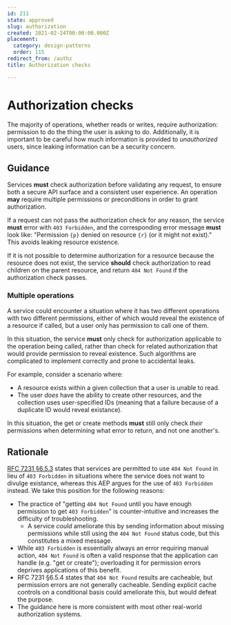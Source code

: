 ```yaml
---
id: 211
state: approved
slug: authorization
created: 2021-02-24T00:00:00.000Z
placement:
  category: design-patterns
  order: 115
redirect_from: /authz
title: Authorization checks

--- 
```


# Authorization checks

The majority of operations, whether reads or writes, require authorization:
permission to do the thing the user is asking to do. Additionally, it is
important to be careful how much information is provided to _unauthorized_
users, since leaking information can be a security concern.

## Guidance

Services **must** check authorization before validating any request, to ensure
both a secure API surface and a consistent user experience. An operation
**may** require multiple permissions or preconditions in order to grant
authorization.

If a request can not pass the authorization check for any reason, the service
**must** error with `403 Forbidden`, and the corresponding error message
**must** look like: "Permission `{p}` denied on resource `{r}` (or it might
not exist)." This avoids leaking resource existence.

If it is not possible to determine authorization for a resource because the
resource does not exist, the service **should** check authorization to read
children on the parent resource, and return `404 Not Found` if the
authorization check passes.

### Multiple operations

A service could encounter a situation where it has two different operations
with two different permissions, either of which would reveal the existence of a
resource if called, but a user only has permission to call one of them.

In this situation, the service **must** only check for authorization applicable
to the operation being called, rather than check for related authorization that
would provide permission to reveal existence. Such algorithms are complicated to
implement correctly and prone to accidental leaks.

For example, consider a scenario where:

- A resource exists within a given collection that a user is unable to read.
- The user _does_ have the ability to create other resources, and the
  collection uses user-specified IDs (meaning that a failure because of a
  duplicate ID would reveal existance).

In this situation, the get or create methods **must** still only check _their_
permissions when determining what error to return, and not one another's.

## Rationale

[RFC 7231 §6.5.3][] states that services are permitted to use `404 Not Found`
in lieu of `403 Forbidden` in situations where the service does not want to
divulge existance, whereas this AEP argues for the use of `403 Forbidden`
instead. We take this position for the following reasons:

- The practice of "getting `404 Not Found` until you have enough permission to
  get `403 Forbidden`" is counter-intuitive and increases the difficulty of
  troubleshooting.
  - A service _could_ ameliorate this by sending information about missing
    permissions while still using the `404 Not Found` status code, but this
    constitutes a mixed message.
- While `403 Forbidden` is essentially always an error requiring manual action,
  `404 Not Found` is often a valid response that the application can handle
  (e.g. "get or create"); overloading it for permission errors deprives
  applications of this benefit.
- RFC 7231 §6.5.4 states that `404 Not Found` results are cacheable, but
  permission errors are not generally cacheable. Sending explicit cache
  controls on a conditional basis could ameliorate this, but would defeat the
  purpose.
- The guidance here is more consistent with most other real-world authorization
  systems.

[rfc 7231 §6.5.3]: https://tools.ietf.org/html/rfc7231#section-6.5.3
